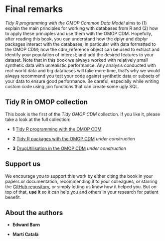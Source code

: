 # Final remarks {.unnumbered}

*Tidy R programming with the OMOP Common Data Model* aims to (1) explain the main principles for working with databases from R and (2) how to apply these principles and use them with the OMOP CDM. Hopefully, after reading this book, you can understand how the dplyr and dbplyr packages interact with the databases, in particular with data formatted to the OMOP CDM; how the cdm_reference object can be used to extract and identify your population of interest; and add the desired features to your dataset. Note that in this book we always worked with relatively small synthetic data with unrealistic performance. Any analysis conducted with real-world data and big databases will take more time, that's why we would always recommend you test your code against synthetic data or subsets of your data to ensure good performance. Be careful, especially while writing custom code using join functions that can create some ugly SQL.

## Tidy R in OMOP collection

This book is the first of the *Tidy OMOP CDM* collection. If you like it, please take a look at the full collection:

-   **1** [Tidy R programming with the OMOP CDM](https://oxford-pharmacoepi.github.io/Tidy-R-programming-with-OMOP)

-   **2** [Tidy R packages with the OMOP CDM](https://oxford-pharmacoepi.github.io/Tidy-R-packages-with-OMOP) *under construction*

-   **3** [DrugUtilisation in the OMOP CDM](https://oxford-pharmacoepi.github.io/DrugUtilisation-in-OMOP-CDM/) *under construction*

## Support us

We encourage you to support this work by either citing the book in your papers or documentation, recommending it to your colleagues, or starring the [GitHub repository](https://github.com/oxford-pharmacoepi/Tidy-R-programming-with-OMOP), or simply letting us know how it helped you. But on top of that, **use it** so it can help you and others in your research for patient benefit.

## About the authors

* **Edward Burn** <a href="https://www.ndorms.ox.ac.uk/team/edward-burn" class="bi bi-person profile_icon"></a> <a href="github.com/edward-burn" class="bi bi-github profile_icon"></a> <a href="mailto:edward.burn@ndorms.ox.ac.uk" class="bi bi-envelope profile_icon"></a> <a href="https://www.linkedin.com/in/edward-burn-9b1784292/" class="bi bi-linkedin profile_icon"></a>

* **Martí Català** <a href="https://www.ndorms.ox.ac.uk/team/marti-catala-sabate" class="bi bi-person profile_icon"></a> <a href="github.com/catalamarti" class="bi bi-github profile_icon"></a> <a href="mailto:marti.catalasabate@ndorms.ox.ac.uk" class="bi bi-envelope profile_icon"></a> <a href="https://www.linkedin.com/in/martí-català-sabaté/" class="bi bi-linkedin profile_icon"></a>
